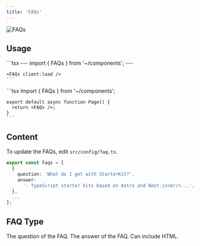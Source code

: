 ```yaml
---
title: 'FAQs'
---
```


<img src="/images/faqs.png" alt="FAQs" />

## Usage

<Tabs>
  <Tab title="Astro">
    ```tsx
    ---
    import { FAQs } from '~/components';
    ---
    
    <FAQs client:load />
    ```
  </Tab>

  <Tab title="Next.js">
    ```tsx
    import { FAQs } from '~/components';

    export default async function Page() {
      return <FAQs />;
    }
    ```
  </Tab>
</Tabs>

## Content

To update the FAQs, edit `src/config/faq.ts`.

```typescript
export const faqs = [
  {
    question: 'What do I get with StarterKit?',
    answer:
      '- TypeScript starter kits based on Astro and Next.js<br/>...',
  },
  ...
];
```

## FAQ Type

<ResponseField name="question" type="string" required>
  The question of the FAQ.
</ResponseField>

<ResponseField name="answer" type="string" required>
  The answer of the FAQ. Can include HTML.
</ResponseField>

